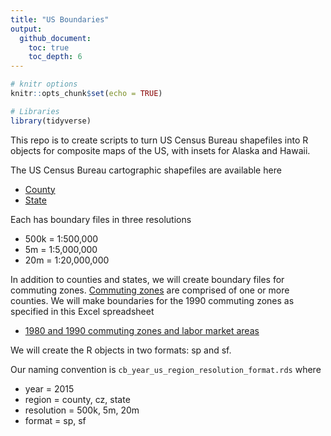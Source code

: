 ```yaml
---
title: "US Boundaries"
output: 
  github_document:
    toc: true
    toc_depth: 6
---
```


```r
# knitr options
knitr::opts_chunk$set(echo = TRUE)

# Libraries
library(tidyverse)
```

This repo is to create scripts to turn US Census Bureau shapefiles into R
objects for composite maps of the US, with insets for Alaska and Hawaii.

The US Census Bureau cartographic shapefiles are available here

* [County](https://www.census.gov/geo/maps-data/data/cbf/cbf_counties.html)
* [State](https://www.census.gov/geo/maps-data/data/cbf/cbf_state.html)

Each has boundary files in three resolutions

* 500k = 1:500,000
* 5m = 1:5,000,000
* 20m = 1:20,000,000

In addition to counties and states, we will create boundary files for commuting
zones. [Commuting
zones](https://www.ers.usda.gov/data-products/commuting-zones-and-labor-market-areas/)
are comprised of one or more counties. We will make boundaries for the 1990
commuting zones as specified in this Excel spreadsheet

* [1980 and 1990 commuting zones and labor market
areas](https://www.ers.usda.gov/webdocs/DataFiles/Commuting_Zones_and_Labor_Market_Areas__17970/czlma903.xls?v=40961)

We will create the R objects in two formats: sp and sf.

Our naming convention is `cb_year_us_region_resolution_format.rds` where

* year = 2015
* region = county, cz, state
* resolution = 500k, 5m, 20m
* format = sp, sf
